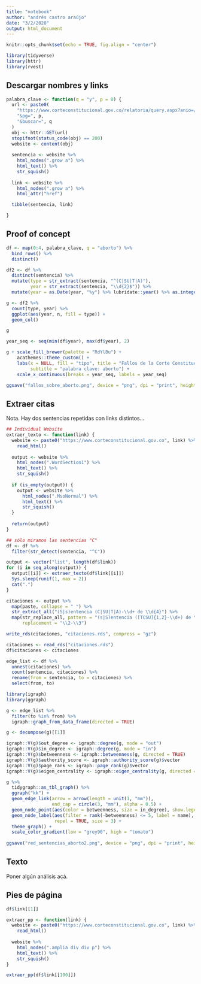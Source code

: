 ```yaml
---
title: "notebook"
author: "andrés castro araújo"
date: "3/2/2020"
output: html_document
---
```


```r
knitr::opts_chunk$set(echo = TRUE, fig.align = "center")

library(tidyverse)
library(httr)
library(rvest)
```

## Descargar nombres y links

```r
palabra_clave <- function(q = "y", p = 0) {
  url <- paste0(
    "https://www.corteconstitucional.gov.co/relatoria/query.aspx?anio=/relatoria/",
    "&pg=", p,
    "&buscar=", q
  )
  obj <- httr::GET(url)
  stopifnot(status_code(obj) == 200)
  website <- content(obj)
  
  sentencia <- website %>% 
    html_nodes(".grow a") %>% 
    html_text() %>% 
    str_squish()
  
  link <- website %>% 
    html_nodes(".grow a") %>% 
    html_attr("href")

  tibble(sentencia, link)

}
```

## Proof of concept

```r
df <- map(0:4, palabra_clave, q = "aborto") %>% 
  bind_rows() %>% 
  distinct()

df2 <- df %>% 
  distinct(sentencia) %>% 
  mutate(type = str_extract(sentencia, "^(C|SU|T|A)"),
         year = str_extract(sentencia, "\\d{2}$")) %>% 
  mutate(year = as.Date(year, "%y") %>% lubridate::year() %>% as.integer()) 

g <- df2 %>% 
  count(type, year) %>% 
  ggplot(aes(year, n, fill = type)) + 
  geom_col()

g

year_seq <- seq(min(df$year), max(df$year), 2)

g + scale_fill_brewer(palette = "RdYlBu") +
    acathemes::theme_custom() + 
    labs(x = NULL, fill = "tipo", title = "Fallos de la Corte Constitucional",
         subtitle = "palabra clave: aborto") +
    scale_x_continuous(breaks = year_seq, labels = year_seq)

ggsave("fallos_sobre_aborto.png", device = "png", dpi = "print", height = 4, width = 10)
```


## Extraer citas

Nota. Hay dos sentencias repetidas con links distintos...

```r
## Individual Website
extraer_texto <- function(link) { 
  website <- paste0("https://www.corteconstitucional.gov.co", link) %>% 
    read_html() 
  
  output <- website %>% 
    html_nodes(".WordSection1") %>% 
    html_text() %>% 
    str_squish() 
  
  if (is_empty(output)) {
    output <- website %>% 
      html_nodes(".MsoNormal") %>% 
      html_text() %>% 
      str_squish()
  }
  
  return(output)
}

## sólo miramos las sentencias "C"
df <- df %>% 
  filter(str_detect(sentencia, "^C"))
```


```r
output <- vector("list", length(df$link))
for (i in seq_along(output)) {
  output[[i]] <- extraer_texto(df$link[[i]])
  Sys.sleep(runif(1, max = 2))
  cat(".")
}

citaciones <- output %>% 
  map(paste, collapse = " ") %>% 
  str_extract_all("(S|s)entencia (C|SU|T|A)-\\d+ de \\d{4}") %>% 
  map(str_replace_all, pattern = "(s|S)entencia ([TCSU]{1,2}-\\d+) de \\d{2}(\\d{2})",
      replacement = "\\2-\\3")

write_rds(citaciones, "citaciones.rds", compress = "gz")
```

```r
citaciones <- read_rds("citaciones.rds")
df$citaciones <- citaciones

edge_list <- df %>% 
  unnest(citaciones) %>% 
  count(sentencia, citaciones) %>% 
  rename(from = sentencia, to = citaciones) %>% 
  select(from, to)

library(igraph)
library(ggraph)

g <- edge_list %>% 
  filter(to %in% from) %>% 
  igraph::graph_from_data_frame(directed = TRUE) 

g <- decompose(g)[[1]]

igraph::V(g)$out_degree <- igraph::degree(g, mode = "out")
igraph::V(g)$in_degree <- igraph::degree(g, mode = "in")
igraph::V(g)$betweenness <- igraph::betweenness(g, directed = TRUE)
igraph::V(g)$authority_score <- igraph::authority_score(g)$vector
igraph::V(g)$page_rank <- igraph::page_rank(g)$vector
igraph::V(g)$eigen_centrality <- igraph::eigen_centrality(g, directed = TRUE)$vector

g %>% 
  tidygraph::as_tbl_graph() %>% 
  ggraph("kk") + 
  geom_edge_link(arrow = arrow(length = unit(1, "mm")),
                 end_cap = circle(3, "mm"), alpha = 0.5) + 
  geom_node_point(aes(color = betweenness, size = in_degree), show.legend = FALSE) + 
  geom_node_label(aes(filter = rank(-betweenness) <= 5, label = name),
                  repel = TRUE, size = 3) +
  theme_graph() + 
  scale_color_gradient(low = "grey90", high = "tomato")
  
ggsave("red_sentencias_aborto2.png", device = "png", dpi = "print", height = 6, width = 10)
```


## Texto

Poner algún análisis acá.


## Pies de página 

```r
df$link[[1]]

extraer_pp <- function(link) {
  website <- paste0("https://www.corteconstitucional.gov.co", link) %>% 
    read_html()
  
  website %>% 
    html_nodes(".amplia div div p") %>% 
    html_text() %>% 
    str_squish()
}

extraer_pp(df$link[[100]])
```















